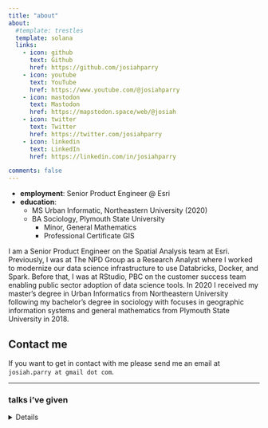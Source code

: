 ```yaml
---
title: "about"
about:
  #template: trestles
  template: solana
  links:
    - icon: github
      text: Github
      href: https://github.com/josiahparry
    - icon: youtube
      text: YouTube
      href: https://www.youtube.com/@josiahparry
    - icon: mastodon
      text: Mastodon
      href: https://mapstodon.space/web/@josiah
    - icon: twitter
      text: Twitter
      href: https://twitter.com/josiahparry
    - icon: linkedin
      text: LinkedIn
      href: https://linkedin.com/in/josiahparry

comments: false
---
```







- __employment__: Senior Product Engineer @ Esri
- **education**:
  - MS Urban Informatic, Northeastern University (2020)
  - BA Sociology, Plymouth State University
     - Minor, General Mathematics
     - Professional Certificate GIS

I am a Senior Product Engineer on the Spatial Analysis team at Esri. Previously, I was at The NPD Group as a Research Analyst where I worked to modernize our data science infrastructure to use Databricks, Docker, and Spark. Before that, I was at RStudio, PBC on the customer success team enabling public sector adoption of data science tools. In 2020 I received my master’s degree in Urban Informatics from Northeastern University following my bachelor’s degree in sociology with focuses in geographic information systems and general mathematics from Plymouth State University in 2018.


## Contact me

If you want to get in contact with me please send me an email at `josiah.parry at gmail dot com`.


------------

### talks i've given


<details>

* [Exploratory Spatal Data Analysis in the tidyverse](https://www.rstudio.com/conference/2022/talks/exploratory-spatial-data-analysis/)
  * July 28th, 2022 rstudio::conf(2022L)
* [Exploratory Spatial Data Analysis in R](https://github.com/josiahparry/exploratory-spatial-data-analysis/)
  * [Recording](https://www.youtube.com/watch?v=i_MA1U6SJ1Y&ab_channel=LanderAnalytics)
  * April 28th, 2022
* [APIs: you’re probably not using them and why you probably should](https://github.com/JosiahParry/you-should-use-APIs)
  * [Government Advances in Statistical Programming](https://sites.google.com/view/gasp2020/agenda?authuser=0)
  * November 6th, 2020
* ["Old Town Road" Rap or Country?: Putting R in Production with Tidymodels, Plumber, and Shiny](https://github.com/JosiahParry/R-in-prod)
  * Boston useR group
  * December 10th, 2019
* [Tidy Lyrical Analysis](https://github.com/JosiahParry/useR-2018-07-17)
  * Boston useR group
  * July 17th, 2018
* [Newfound Lake Landscape Value Analysis: Exploring the efficacy of PPGIS, NESTVAL 2016](https://prezi.com/uchr4_g_qzns/newfound-lake-watershed/)
  * New England St. Lawrence River Valley regional American Associations of Geographers Conference
  * 2016
  
  
</details>
